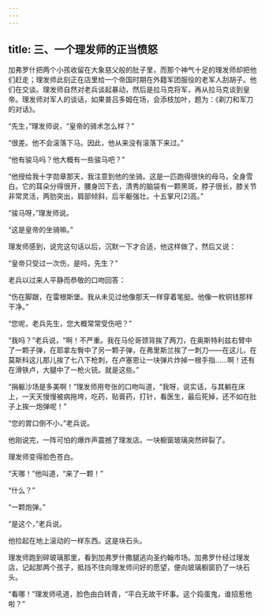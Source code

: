 ```yaml
---
---
---
```

title: 三、一个理发师的正当愤怒
---




加弗罗什把两个小孩收留在大象慈父般的肚子里，而那个神气十足的理发师却把他们赶走；理发师此刻正在店里给一个帝国时期在外籍军团服役的老军人刮胡子。他们在交谈。理发师自然对老兵谈起暴动，然后是拉马克将军，再从拉马克谈到皇帝。理发师对军人的谈话，如果普吕多姆在场，会添枝加叶，题为：《剃刀和军刀的对话》。

“先生，”理发师说，“皇帝的骑术怎么样？”

“很差。他不会滚落下马。因此，他从来没有滚落下来过。”

“他有骏马吗？他大概有一些骏马吧？”

“他授给我十字勋章那天，我注意到他的坐骑。这是一匹跑得很快的母马，全身雪白。它的耳朵分得很开，腰身凹下去，清秀的脑袋有一颗黑斑，脖子很长，膝关节非常灵活，两肋突出，肩部倾斜，后半躯强壮。十五掌尺[2]高。”

“骏马呀，”理发师说。

“这是皇帝的坐骑嘛。”

理发师感到，说完这句话以后，沉默一下才合适，他这样做了，然后又说：

“皇帝只受过一次伤，是吗，先生？”

老兵以过来人平静而恭敬的口吻回答：

“伤在脚跟，在雷根斯堡。我从未见过他像那天一样穿着笔挺。他像一枚铜钱那样干净。”

“您呢，老兵先生，您大概常常受伤吧？”

“我吗？”老兵说，“啊！不严重。我在马伦哥颈背挨了两刀，在奥斯特利兹右臂中了一颗子弹，在耶拿左臀中了另一颗子弹，在弗里斯兰挨了一刺刀——在这儿，在莫斯科这儿那儿挨了七八下枪刺，在卢塞恩让一块弹片炸掉一根手指……啊！还有在滑铁卢，大腿中了一枪火铳。就是这些。”

“捐躯沙场是多美啊！”理发师用夸张的口吻叫道，“我呀，说实话，与其躺在床上，一天天慢慢被病拖垮，吃药，贴膏药，打针，看医生，最后死掉，还不如在肚子上挨一炮弹呢！”

“您的胃口倒不小，”老兵说。

他刚说完，一阵可怕的爆炸声震撼了理发店。一块橱窗玻璃突然碎裂了。

理发师变得脸色苍白。

“天哪！”他叫道，“来了一颗！”

“什么？”

“一颗炮弹。”

“是这个，”老兵说。

他捡起在地上滚动的一样东西。这是块石头。

理发师跑到碎玻璃那里，看到加弗罗什撒腿逃向圣约翰市场。加弗罗什经过理发店，记起那两个孩子，抵挡不住向理发师问好的愿望，便向玻璃橱窗扔了一块石头。

“看哪！”理发师吼道，脸色由白转青，“平白无故干坏事。这个捣蛋鬼，谁招惹他啦？”